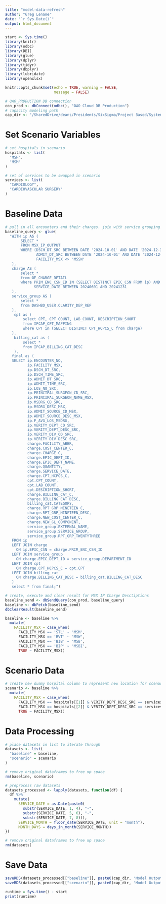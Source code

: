 ```yaml
---
title: "model-data-refresh"
author: "Greg Lenane"
date: "`r Sys.Date()`"
output: html_document
---
```


```r
start <- Sys.time()
library(knitr)
library(odbc)
library(DBI)
library(glue)
library(dplyr)
library(tidyr)
library(dbplyr)
library(lubridate)
library(openxlsx)

knitr::opts_chunk$set(echo = TRUE, warning = FALSE, 
                      message = FALSE)

# OAO_PRODUCTION DB connection
con_prod <- dbConnect(odbc(), "OAO Cloud DB Production")
# capacity modeling path
cap_dir <- "/SharedDrive/deans/Presidents/SixSigma/Project Based/System/Capacity Modeling/"
```

# Set Scenario Variables
```r

# set hospitals in scenario
hospitals <- list(
  "MSH",
  "MSM"
)

# set of services to be swapped in scenario
services <- list(
  "CARDIOLOGY",
  "CARDIOVASCULAR SURGERY"
)
```

# Baseline Data
```r

# pull in all encounters and their charges. join with service grouping for IP unit type
baseline_query <- glue(
  "WITH ip AS (
       SELECT *
       FROM MSX_IP_OUTPUT
       WHERE (DSCH_DT_SRC BETWEEN DATE '2024-10-01' AND DATE '2024-12-31' OR
              ADMIT_DT_SRC BETWEEN DATE '2024-10-01' AND DATE '2024-12-31') AND
              FACILITY_MSX <> 'MSSN'
   ),
   charge AS (
       select *
       from OE_CHARGE_DETAIL
       where PRIM_ENC_CSN_ID IN (SELECT DISTINCT EPIC_CSN FROM ip) AND
             SERVICE_DATE BETWEEN 20240601 AND 20241231
   ),
   service_group AS (
       select *
       from DASHBD_USER.CLARITY_DEP_REF
   ),
    cpt as (
        select CPT, CPT_COUNT, LAB_COUNT, DESCRIPTION_SHORT
        from IPCAP_CPT_MAPPING
        where CPT in (SELECT DISTINCT CPT_HCPCS_C from charge)
   ),
    billing_cat as (
        select *
        from IPCAP_BILLING_CAT_DESC
    ),
   final as (
   SELECT ip.ENCOUNTER_NO,
          ip.FACILITY_MSX,
          ip.DSCH_DT_SRC,
          ip.DSCH_TIME_SRC,
          ip.ADMIT_DT_SRC,
          ip.ADMIT_TIME_SRC,
          ip.LOS_NO_SRC,
          ip.PRINCIPAL_SURGEON_CD_SRC,
          ip.PRINCIPAL_SURGEON_NAME_MSX,
          ip.MSDRG_CD_SRC,
          ip.MSDRG_DESC_MSX,
          ip.ADMIT_SOURCE_CD_MSX,
          ip.ADMIT_SOURCE_DESC_MSX,
          ip.P_AVG_LOS_MSDRG,
          ip.VERITY_DEPT_CD_SRC,
          ip.VERITY_DEPT_DESC_SRC,
          ip.VERITY_DIV_CD_SRC,
          ip.VERITY_DIV_DESC_SRC,
          charge.FACILITY_ABBR,
          charge.COST_CENTER_C,
          charge.CHARGE_C,
          charge.EPIC_DEPT_ID,
          charge.EPIC_DEPT_NAME,
          charge.QUANTITY,
          charge.SERVICE_DATE,
          charge.CPT_HCPCS_C,
          cpt.CPT_COUNT,
          cpt.LAB_COUNT,
          cpt.DESCRIPTION_SHORT,
          charge.BILLING_CAT_C,
          charge.BILLING_CAT_DESC,
          billing_cat.CATEGORY,
          charge.RPT_GRP_NINETEEN_C,
          charge.RPT_GRP_NINETEEN_DESC,
          charge.NEW_COST_CENTER_C,
          charge.NEW_GL_COMPONENT,
          service_group.EXTERNAL_NAME,
          service_group.SERVICE_GROUP,
          service_group.RPT_GRP_TWENTYTHREE
   FROM ip
   LEFT JOIN charge
     ON ip.EPIC_CSN = charge.PRIM_ENC_CSN_ID
   LEFT JOIN service_group
     ON charge.EPIC_DEPT_ID = service_group.DEPARTMENT_ID
   LEFT JOIN cpt
     ON charge.CPT_HCPCS_C = cpt.CPT
   LEFT JOIN billing_cat
     ON charge.BILLING_CAT_DESC = billing_cat.BILLING_CAT_DESC
   )
   select * from final;")

# create, execute and clear result for MSX IP Charge Desctiptions
baseline_send <- dbSendQuery(con_prod, baseline_query)
baseline <- dbFetch(baseline_send)
dbClearResult(baseline_send)

baseline <- baseline %>%
  mutate(
    FACILITY_MSX = case_when(
      FACILITY_MSX == 'STL' ~ 'MSM',
      FACILITY_MSX == 'RVT' ~ 'MSW',
      FACILITY_MSX == 'BIB' ~ 'MSB',
      FACILITY_MSX == 'BIP' ~ 'MSBI',
      TRUE ~ FACILITY_MSX))
```

# Scenario Data
```r

# create new dummy hospital column to represent new location for scenario population
scenario <- baseline %>%
  mutate(
    FACILITY_MSX = case_when(
      FACILITY_MSX == hospitals[[1]] & VERITY_DEPT_DESC_SRC == services[[2]] ~ "MSM",
      FACILITY_MSX == hospitals[[2]] & VERITY_DEPT_DESC_SRC == services[[1]] ~ "MSH",
      TRUE ~ FACILITY_MSX))
```

# Data Processing
```r
# place datasets in list to iterate through
datasets <- list(
  "baseline" = baseline,
  "scenario" = scenario
)

# remove original dataframes to free up space
rm(baseline, scenario)

# preprocess raw datasets
datasets_processed <- lapply(datasets, function(df) {
  df %>%
    mutate(
      SERVICE_DATE = as.Date(paste0(
        substr(SERVICE_DATE, 1, 4), "-",
        substr(SERVICE_DATE, 5, 6), "-",
        substr(SERVICE_DATE, 7, 8))),
      SERVICE_MONTH = floor_date(SERVICE_DATE, unit = "month"),
      MONTH_DAYS = days_in_month(SERVICE_MONTH))
})

# remove original dataframes to free up space
rm(datasets)
```
# Save Data
```r

saveRDS(datasets_processed[["baseline"]], paste0(cap_dir, "Model Outputs/RDS/baseline_processed.RDS"))
saveRDS(datasets_processed[["scenario"]], paste0(cap_dir, "Model Outputs/RDS/scenario_processed.RDS"))

runtime = Sys.time() - start
print(runtime)
```


